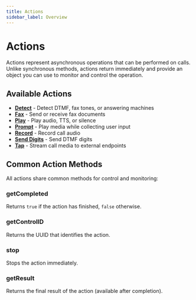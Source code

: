 ```yaml
---
title: Actions
sidebar_label: Overview
---
```


[detect]: ./detect
[fax]: ./fax
[play]: ./play
[prompt]: ./prompt
[record]: ./record
[send-digits]: ./send-digits
[tap]: ./tap

# Actions

Actions represent asynchronous operations that can be performed on calls. Unlike synchronous methods, actions return immediately and provide an object you can use to monitor and control the operation.

## Available Actions
- **[Detect][detect]** - Detect DTMF, fax tones, or answering machines
- **[Fax][fax]** - Send or receive fax documents
- **[Play][play]** - Play audio, TTS, or silence
- **[Prompt][prompt]** - Play media while collecting user input
- **[Record][record]** - Record call audio
- **[Send Digits][send-digits]** - Send DTMF digits
- **[Tap][tap]** - Stream call media to external endpoints

## Common Action Methods

All actions share common methods for control and monitoring:

### getCompleted

Returns `true` if the action has finished, `false` otherwise.

### getControlID

Returns the UUID that identifies the action.

### stop

Stops the action immediately.

### getResult

Returns the final result of the action (available after completion).